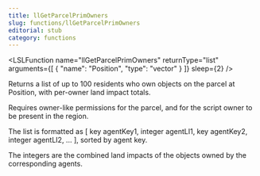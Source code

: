 ```yaml
---
title: llGetParcelPrimOwners
slug: functions/llGetParcelPrimOwners
editorial: stub
category: functions
---
```


<LSLFunction
	name="llGetParcelPrimOwners"
	returnType="list"
	arguments={[
	{
		"name": "Position",
		"type": "vector"
	}
]}
	sleep={2}
/>

Returns a list of up to 100 residents who own objects on the parcel at Position, with per-owner land impact totals.

Requires owner-like permissions for the parcel, and for the script owner to be present in the region.

The list is formatted as [ key agentKey1, integer agentLI1, key agentKey2, integer agentLI2, ... ], sorted by agent key.

The integers are the combined land impacts of the objects owned by the corresponding agents.

